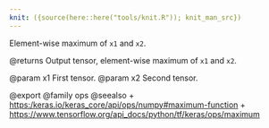 ```yaml
---
knit: ({source(here::here("tools/knit.R")); knit_man_src})
---
```

Element-wise maximum of `x1` and `x2`.

@returns
    Output tensor, element-wise maximum of `x1` and `x2`.

@param x1 First tensor.
@param x2 Second tensor.

@export
@family ops
@seealso
+ <https:/keras.io/keras_core/api/ops/numpy#maximum-function>
+ <https://www.tensorflow.org/api_docs/python/tf/keras/ops/maximum>
